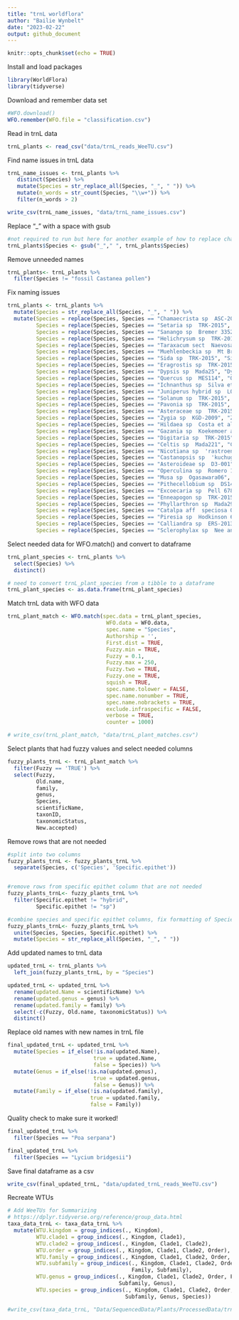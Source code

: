 ```yaml
---
title: "trnL worldflora"
author: "Bailie Wynbelt"
date: "2023-02-22"
output: github_document
---
```


```r
knitr::opts_chunk$set(echo = TRUE)
```

Install and load packages
```r
library(WorldFlora)
library(tidyverse)
```

Download and remember data set
```r
#WFO.download()
WFO.remember(WFO.file = "classification.csv")
```

Read in trnL data
```r
trnL_plants <- read_csv("data/trnL_reads_WeeTU.csv")
```

Find name issues in trnL data
```r
trnL_name_issues <- trnL_plants %>% 
   distinct(Species) %>% 
   mutate(Species = str_replace_all(Species, "_", " ")) %>% 
   mutate(n_words = str_count(Species, "\\w+")) %>% 
   filter(n_words > 2)

write_csv(trnL_name_issues, "data/trnL_name_issues.csv")
```

Replace "_" with a space with gsub
```r
#not required to run but here for another example of how to replace characters
trnL_plants$Species <- gsub("_"," ", trnL_plants$Species)
```

Remove unneeded names
```r
trnL_plants<- trnL_plants %>%
  filter(Species != "fossil Castanea pollen")

```

Fix naming issues
```r
trnL_plants <- trnL_plants %>% 
  mutate(Species = str_replace_all(Species, "_", " ")) %>% 
  mutate(Species = replace(Species, Species == "Chamaecrista sp  ASC-2009", "Chamaecrista sp."),
         Species = replace(Species, Species == "Setaria sp  TRK-2015", "Setaria sp."),
         Species = replace(Species, Species == "Sanango sp  Bremer 3352", "Sanango sp."),
         Species = replace(Species, Species == "Helichrysum sp  TRK-2015", "Helichrysum sp."),
         Species = replace(Species, Species == "Taraxacum sect  Naevosa sp  6281f", "Taraxacum (sect Naevosa) sp."),
         Species = replace(Species, Species == "Muehlenbeckia sp  Mt Brockman L A Craven 2357 K L Wilson & Makinson", "Muehlenbeckia sp."),
         Species = replace(Species, Species == "Sida sp  TRK-2015", "Sida sp."),
         Species = replace(Species, Species == "Eragrostis sp  TRK-2015", "Eragrostis sp."),
         Species = replace(Species, Species == "Dypsis sp  Mada25", "Dypsis sp."),
         Species = replace(Species, Species == "Quercus sp  MES114", "Quercus sp."),
         Species = replace(Species, Species == "Ichnanthus sp  Silva et al  550", "Ichnanthus sp."),
         Species = replace(Species, Species == "Juniperus hybrid sp  LO-2009", "Juniperus sp."),
         Species = replace(Species, Species == "Solanum sp  TRK-2015", "Solanum sp."),
         Species = replace(Species, Species == "Pavonia sp  TRK-2015", "Pavonia sp."),
         Species = replace(Species, Species == "Asteraceae sp  TRK-2015", "Asteraceae sp."),
         Species = replace(Species, Species == "Zygia sp  KGD-2009", "Zygia sp."),
         Species = replace(Species, Species == "Hildaea sp  Costa et al  903", "Hildaea sp."),
         Species = replace(Species, Species == "Gazania sp  Koekemoer and Funk 1929", "Gazania sp,"),
         Species = replace(Species, Species == "Digitaria sp  TRK-2015", "Digitaria sp."),
         Species = replace(Species, Species == "Celtis sp  Mada221", "Celtis sp."),
         Species = replace(Species, Species == "Nicotiana sp  'rastroensis'", "Nicotiana sp."),
         Species = replace(Species, Species == "Castanopsis sp  'kuchugouzhui'", "Castanopsis sp."),
         Species = replace(Species, Species == "Asteroideae sp  D3-001", "Asteroideae sp."),
         Species = replace(Species, Species == "Operculina sp  Romero 1701", "Operculina sp."),
         Species = replace(Species, Species == "Musa sp  Ogasawara06", "Musa sp."),
         Species = replace(Species, Species == "Pithecellobium sp  DS14533 JM1598", "Pithecellobium sp."),
         Species = replace(Species, Species == "Excoecaria sp  Pell 678", "Excoecaria sp."),
         Species = replace(Species, Species == "Enneapogon sp  TRK-2015", "Enneapogon sp."),
         Species = replace(Species, Species == "Phyllarthron sp  Mada29", "Phyllarthron sp."),
         Species = replace(Species, Species == "Catalpa aff  speciosa Olmstead 88-003", "Catalpa sp."),
         Species = replace(Species, Species == "Piresia sp  Hodkinson 601", "Piresia sp."),
         Species = replace(Species, Species == "Calliandra sp  ERS-2013", "Calliandra sp."),
         Species = replace(Species, Species == "Sclerophylax sp  Nee and Bohs 50857", "Sclerophylax sp."))

```


Select needed data for WFO.match() and convert to dataframe
```r
trnL_plant_species <- trnL_plants %>% 
  select(Species) %>% 
  distinct()

# need to convert trnL_plant_species from a tibble to a dataframe
trnL_plant_species <- as.data.frame(trnL_plant_species)

```

Match trnL data with WFO data
```r
trnL_plant_match <- WFO.match(spec.data = trnL_plant_species, 
                               WFO.data = WFO.data,
                               spec.name = "Species", 
                               Authorship = '', 
                               First.dist = TRUE, 
                               Fuzzy.min = TRUE, 
                               Fuzzy = 0.1, 
                               Fuzzy.max = 250, 
                               Fuzzy.two = TRUE, 
                               Fuzzy.one = TRUE, 
                               squish = TRUE, 
                               spec.name.tolower = FALSE, 
                               spec.name.nonumber = TRUE, 
                               spec.name.nobrackets = TRUE, 
                               exclude.infraspecific = FALSE, 
                               verbose = TRUE, 
                               counter = 1000)

# write_csv(trnL_plant_match, "data/trnL_plant_matches.csv")
```

Select plants that had fuzzy values and select needed columns
```r
fuzzy_plants_trnL <- trnL_plant_match %>% 
  filter(Fuzzy == 'TRUE') %>% 
  select(Fuzzy,
         Old.name,
         family,
         genus,
         Species,
         scientificName, 
         taxonID,
         taxonomicStatus,
         New.accepted)
```

Remove rows that are not needed 
```r
#split into two columns
fuzzy_plants_trnL <- fuzzy_plants_trnL %>% 
  separate(Species, c('Species', 'Specific.epithet'))


#remove rows from specific epithet column that are not needed
fuzzy_plants_trnL<- fuzzy_plants_trnL %>% 
  filter(Specific.epithet != "hybrid",
         Specific.epithet != "sp")

#combine species and specific epithet columns, fix formatting of Species column and data frame
fuzzy_plants_trnL<- fuzzy_plants_trnL %>% 
  unite(Species, Species, Specific.epithet) %>% 
  mutate(Species = str_replace_all(Species, "_", " "))
```

Add updated names to trnL data
```r
updated_trnL <- trnL_plants %>% 
  left_join(fuzzy_plants_trnL, by = "Species") 

updated_trnL <- updated_trnL %>% 
  rename(updated.Name = scientificName) %>% 
  rename(updated.genus = genus) %>% 
  rename(updated.family = family) %>% 
  select(-c(Fuzzy, Old.name, taxonomicStatus)) %>% 
  distinct() 
```

Replace old names with new names in trnL file
```r
final_updated_trnL <- updated_trnL %>% 
  mutate(Species = if_else(!is.na(updated.Name),
                           true = updated.Name,
                           false = Species)) %>% 
  mutate(Genus = if_else(!is.na(updated.genus),
                           true = updated.genus,
                           false = Genus)) %>% 
  mutate(Family = if_else(!is.na(updated.family),
                          true = updated.family,
                          false = Family))
```

Quality check to make sure it worked! 
```r
final_updated_trnL %>% 
  filter(Species == "Poa serpana")

final_updated_trnL %>% 
  filter(Species == "Lycium bridgesii")

```

Save final dataframe as a csv
```r
write_csv(final_updated_trnL, "data/updated_trnL_reads_WeeTU.csv")
```

Recreate WTUs
```r
# Add WeeTUs for Summarizing
# https://dplyr.tidyverse.org/reference/group_data.html
taxa_data_trnL <- taxa_data_trnL %>% 
  mutate(WTU.kingdom = group_indices(., Kingdom),
         WTU.clade1 = group_indices(., Kingdom, Clade1),
         WTU.clade2 = group_indices(., Kingdom, Clade1, Clade2),
         WTU.order = group_indices(., Kingdom, Clade1, Clade2, Order),
         WTU.family = group_indices(., Kingdom, Clade1, Clade2, Order, Family),
         WTU.subfamily = group_indices(., Kingdom, Clade1, Clade2, Order, 
                                       Family, Subfamily),
         WTU.genus = group_indices(., Kingdom, Clade1, Clade2, Order, Family, 
                                   Subfamily, Genus),
         WTU.species = group_indices(., Kingdom, Clade1, Clade2, Order, Family, 
                                     Subfamily, Genus, Species))

#write_csv(taxa_data_trnL, "Data/SequencedData/Plants/ProcessedData/trnL_reads_WeeTU.csv")
```

